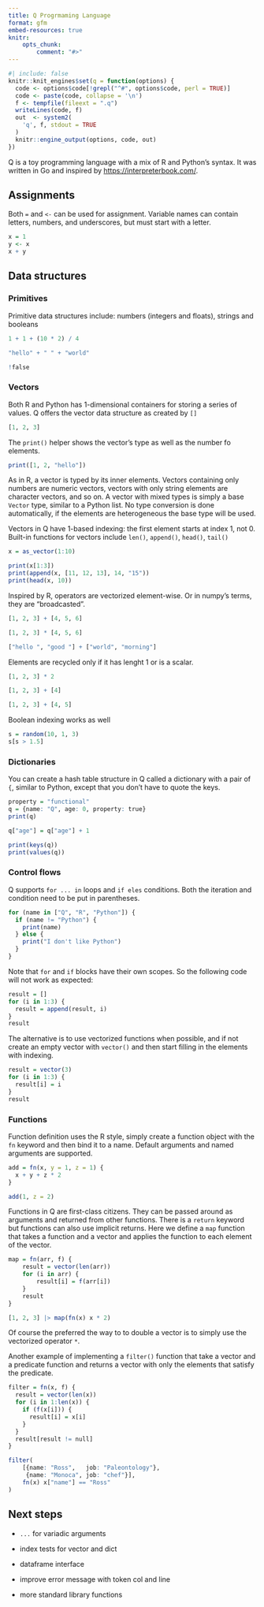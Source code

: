 ```yaml
---
title: Q Progrmaming Language
format: gfm
embed-resources: true
knitr:
    opts_chunk:
        comment: "#>"
---
```


```r
#| include: false
knitr::knit_engines$set(q = function(options) {
  code <- options$code[!grepl("^#", options$code, perl = TRUE)]
  code <- paste(code, collapse = '\n')
  f <- tempfile(fileext = ".q")
  writeLines(code, f)
  out  <- system2(
    'q', f, stdout = TRUE
  )
  knitr::engine_output(options, code, out)
})
```

Q is a toy programming language with a mix of R and Python's syntax. It was written in Go and inspired by <https://interpreterbook.com/>.

## Assignments

Both `=` and `<-` can be used for assignment. Variable names can contain letters, numbers, and underscores, but must start with a letter.

```q
x = 1
y <- x
x + y
```

## Data structures

### Primitives

Primitive data structures include: numbers (integers and floats), strings and booleans

```q
1 + 1 + (10 * 2) / 4
```


```q
"hello" + " " + "world"
```

```q
!false
```

### Vectors

Both R and Python has 1-dimensional containers for storing a series of values. Q offers the vector data structure as created by `[]`

```q
[1, 2, 3]
```

The `print()` helper shows the vector's type as well as the number fo elements.

```q
print([1, 2, "hello"])
```

As in R, a vector is typed by its inner elements. Vectors containing only numbers are numeric vectors, vectors with only string elements are character vectors, and so on. A vector with mixed types is simply a base `Vector` type, similar to a Python list. No type conversion is done automatically, if the elements are heterogeneous the base type will be used.

Vectors in Q have 1-based indexing: the first element starts at index 1, not 0. Built-in functions for vectors include `len()`, `append()`, `head()`, `tail()`

```q
x = as_vector(1:10)

print(x[1:3])
print(append(x, [11, 12, 13], 14, "15"))
print(head(x, 10))
```

Inspired by R, operators are vectorized element-wise. Or in numpy's terms, they are "broadcasted".

```q
[1, 2, 3] + [4, 5, 6]
```

```q
[1, 2, 3] * [4, 5, 6]
```

```q
["hello ", "good "] + ["world", "morning"]
```

Elements are recycled only if it has lenght 1 or is a scalar.

```q
[1, 2, 3] * 2
```

```q
[1, 2, 3] + [4]
```

```q
[1, 2, 3] + [4, 5]
```

Boolean indexing works as well

```q
s = random(10, 1, 3)
s[s > 1.5]
```

### Dictionaries

You can create a hash table structure in Q called a dictionary with a pair of `{`, similar to Python, except that you don't have to quote the keys.

```q
property = "functional"
q = {name: "Q", age: 0, property: true}
print(q)

q["age"] = q["age"] + 1

print(keys(q))
print(values(q))
```

### Control flows

Q supports `for ... in` loops and `if eles` conditions. Both the iteration and condition need to be put in parentheses.

```q
for (name in ["Q", "R", "Python"]) {
  if (name != "Python") {
    print(name)
  } else {
    print("I don't like Python")
  }
}
```


Note that `for` and `if` blocks have their own scopes. So the following code will not work as expected:


```q
result = []
for (i in 1:3) {
  result = append(result, i)
}
result
```

The alternative is to use vectorized functions when possible, and if not create an empty vector with `vector()` and then start filling in the elements with indexing.

```q
result = vector(3)
for (i in 1:3) {
  result[i] = i
}
result
```


### Functions

Function definition uses the R style, simply create a function object with the `fn` keyword and then bind it to a name. Default arguments and named arguments are supported.

```q
add = fn(x, y = 1, z = 1) {
  x + y + z * 2
}

add(1, z = 2)
```

Functions in Q are first-class citizens. They can be passed around as arguments and returned from other functions. There is a `return` keyword but functions can also use implicit returns. Here we define a `map` function that takes a function and a vector and applies the function to each element of the vector.

```q
map = fn(arr, f) {
    result = vector(len(arr))
    for (i in arr) {
        result[i] = f(arr[i])
    }
    result
}

[1, 2, 3] |> map(fn(x) x * 2)
```

Of course the preferred the way to to double a vector is to simply use the vectorized operator `*`.

Another example of implementing a `filter()` function that take a vector and a predicate function and returns a vector with only the elements that satisfy the predicate.

```q
filter = fn(x, f) {
  result = vector(len(x))
  for (i in 1:len(x)) {
    if (f(x[i])) {
      result[i] = x[i]
    }
  }
  result[result != null]
}

filter(
    [{name: "Ross",   job: "Paleontology"},
     {name: "Monoca", job: "chef"}],
    fn(x) x["name"] == "Ross"
)
```

## Next steps

* `...` for variadic arguments

* index tests for vector and dict

* dataframe interface

* improve error message with token col and line

* more standard library functions
